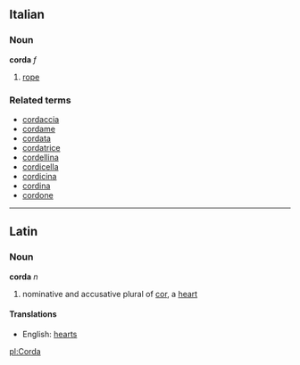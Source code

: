 ==Italian==
===Noun===
'''corda''' ''f''

# [[rope]]

===Related terms===
*[[cordaccia]]
*[[cordame]]
*[[cordata]]
*[[cordatrice]]
*[[cordellina]]
*[[cordicella]]
*[[cordicina]]
*[[cordina]]
*[[cordone]]

----

==Latin==
===Noun===
'''corda''' ''n''

#nominative and accusative plural of [[cor]], a [[heart]]
====Translations====
*English: [[hearts]]

[[pl:Corda]]